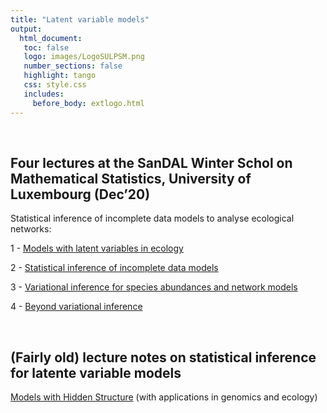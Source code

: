 ```yaml
---
title: "Latent variable models"
output: 
  html_document:
   toc: false
   logo: images/LogoSULPSM.png
   number_sections: false
   highlight: tango
   css: style.css
   includes:
     before_body: extlogo.html
---
```


<br>

## Four lectures at the SanDAL Winter Schol on Mathematical Statistics, University of Luxembourg (Dec’20)

Statistical inference of incomplete data models to analyse ecological networks:

  1 - [Models with latent variables in ecology](slides/Part10-Main-Lux2012.pdf)
  
  2 - [Statistical inference of incomplete data models](slides/Part20-Main-Lux2012.pdf)
  
  3 - [Variational inference for species abundances and network models](slides/Part30-Main-Lux2012.pdf)

  4 - [Beyond variational inference](slides/Part40-Main-Lux2012.pdf)

<br>

## (Fairly old) lecture notes on statistical inference for latente variable models

[Models with Hidden Structure](notes/ModelsHiddenStruct-Biology-29jan21.pdf) (with applications in genomics and ecology)